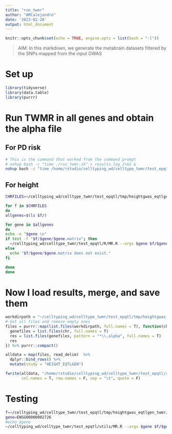 ```yaml
---
title: "run_twmr"
author: "AMCalejandro"
date: '2023-02-20'
output: html_document
---
```


```r
knitr::opts_chunk$set(echo = TRUE, engine.opts = list(bash = "-l"))
```



> AIM: In this markdown, we generate the metabrain datasets filtered by the SNPs mapped from the input GWAS


# Set up

```r
library(tidyverse)
library(data.table)
library(purrr)
```




# Run TWMR in all genes and obtain the alpha file

## For PD risk

```bash
# This is the command that worked from the command prompt
# nohup bash -c "time ./run_twmr.sh" > results.log 2>&1 &
nohup bash -c "time /home/rstudio/celltyping_wd/celltype_twmr/test_epqtl/utils/run_twmr.sh" > results.log 2>&1 &
```


## For height
```bash
CHRFILES=~/celltyping_wd/celltype_twmr/test_epqtl/tmp/heightgwas_eqtlgen_twmr/genes_tmp/chr*

for f in $CHRFILES
do
allgenes=$(ls $f/)

for gene in $allgenes
do
echo -e "$gene \n"
if test -f "$f/$gene/$gene.matrix"; then
  ~/celltyping_wd/celltype_twmr/test_epqtl/R/MR.R --args $gene $f/$gene/$gene.matrix $f/$gene/$gene.ld
else 
  echo "$f/$gene/$gene.matrix does not exist."
fi

done
done
```


# Now I load results, merge, and save them

```r
workdirpath = "~/celltyping_wd/celltype_twmr/test_epqtl/tmp/heightgwas_eqtlgen_twmr/genes_FINAL_V3/"
# Get all files and remove empty ones
files = purrr::map(list.files(workdirpath, full.names = T), function(chr) {
  genefiles = list.files(chr, full.names = T)
  res = list.files(genefiles, pattern = "*\\.alpha", full.names = T)
  res
}) %>% purrr::compact()

alldata = map(files, read_delim)  %>%
  dplyr::bind_rows() %>%
  mutate(study = "HEIGHT_EQTLGEN")

fwrite(alldata, "/home/rstudio/celltyping_wd/celltype_twmr/test_epqtl/res/height_eqtlgen.res", 
       col.names = T, row.names = F, sep = "\t", quote = F)
```


# Testing
```bash
f=~/celltyping_wd/celltype_twmr/test_epqtl/tmp/heightgwas_eqtlgen_twmr//genes_tmp/chr1/
gene=ENSG00000002726
#echo $gene
~/celltyping_wd/celltype_twmr/test_epqtl/utils/MR.R --args $gene $f/$gene/$gene.matrix $f/$gene/$gene.ld
```

